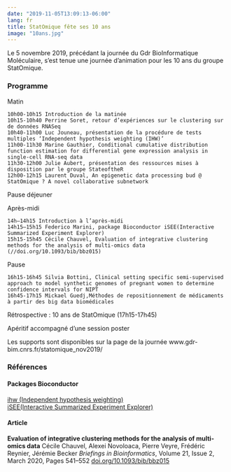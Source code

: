 ```yaml
---
date: "2019-11-05T13:09:13-06:00"
lang: fr
title: StatOmique fête ses 10 ans
image: "10ans.jpg"
---
```


Le 5 novembre 2019, précédant la journée du Gdr BioInformatique Moléculaire, s'est tenue une journée d'animation pour les 10 ans du groupe StatOmique.

### Programme

Matin

```         
10h00-10h15 Introduction de la matinée
10h15-10h40 Perrine Soret, retour d’expériences sur le clustering sur de données RNASeq
10h40-11h00 Luc Jouneau, présentation de la procédure de tests multiples ‘Independent hypothesis weighting (IHW)’
11h00-11h30 Marine Gauthier, Conditional cumulative distribution function estimation for differential gene expression analysis in single-cell RNA-seq data
11h30-12h00 Julie Aubert, présentation des ressources mises à disposition par le groupe StateoftheR
12h00-12h15 Laurent Duval, An epigenetic data processing bud @ StatOmique ? A novel collaborative subnetwork
```

Pause déjeuner

Après-midi

```         
14h–14h15 Introduction à l’après-midi
14h15–15h15 Federico Marini, package Bioconductor iSEE(Interactive Summarized Experiment Explorer)
15h15-15h45 Cécile Chauvel, Evaluation of integrative clustering methods for the analysis of multi-omics data (//doi.org/10.1093/bib/bbz015)
```

Pause

```         
16h15-16h45 Silvia Bottini, Clinical setting specific semi-supervised approach to model synthetic genomes of pregnant women to determine confidence intervals for NIPT
16h45-17h15 Mickael Guedj,Méthodes de repositionnement de médicaments à partir des big data biomédicales
```

Rétrospective : 10 ans de StatOmique (17h15-17h45)

Apéritif accompagné d'une session poster

Les supports sont disponibles sur la page de la journée www.gdr-bim.cnrs.fr/statomique_nov2019/

### Références

#### Packages Bioconductor

[ihw (Independent hypothesis weighting)](https://doi.org/doi:10.18129/B9.bioc.IHW)\
[iSEE(Interactive Summarized Experiment Explorer)](https://doi.org/doi:10.18129/B9.bioc.iSEE)

#### Article

**Evaluation of integrative clustering methods for the analysis of multi-omics data** Cécile Chauvel, Alexei Novoloaca, Pierre Veyre, Frédéric Reynier, Jérémie Becker *Briefings in Bioinformatics*, Volume 21, Issue 2, March 2020, Pages 541--552 [doi.org/10.1093/bib/bbz015](https://doi.org/10.1093/bib/bbz015)
